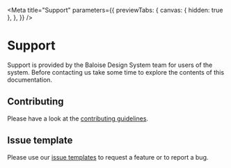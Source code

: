 
<Meta
  title="Support"
  parameters={{
    previewTabs: {
      canvas: { hidden: true },
    },
  }}
/>

# Support

<bal-doc-lead>
  Support is provided by the Baloise Design System team for users of the system. Before contacting us take some time to
  explore the contents of this documentation.
</bal-doc-lead>

## Contributing

Please have a look at the [contributing guidelines](?path=/docs/development-contributing-overview--page).

## Issue template

Please use our [issue templates](https://github.com/baloise-incubator/design-system/issues/new/choose) to request a feature or to report a bug.

<bal-doc-github link="/stories/support.stories.mdx"></bal-doc-github>

